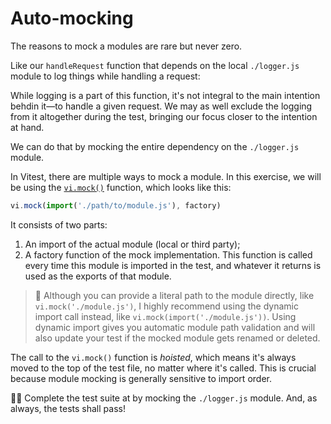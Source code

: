 # Auto-mocking

The reasons to mock a modules are rare but never zero.

Like our `handleRequest` function that depends on the local `./logger.js` module to log things while handling a request:

<CodeFile file="handle-request.ts" highlight="1,4,7,14" />

While logging is a part of this function, it's not integral to the main intention behdin it—to handle a given request. We may as well exclude the logging from it altogether during the test, bringing our focus closer to the intention at hand.

We can do that by mocking the entire dependency on the `./logger.js` module.

In Vitest, there are multiple ways to mock a module. In this exercise, we will be using the [`vi.mock()`](https://vitest.dev/api/vi.html#vi-mock) function, which looks like this:

```ts
vi.mock(import('./path/to/module.js'), factory)
```

It consists of two parts:

1. An import of the actual module (local or third party);
1. A factory function of the mock implementation. This function is called every time this module is imported in the test, and whatever it returns is used as the exports of that module.

> :owl: Although you can provide a literal path to the module directly, like `vi.mock('./module.js')`, I highly recommend using the dynamic import call instead, like `vi.mock(import('./module.js'))`. Using dynamic import gives you automatic module path validation and will also update your test if the mocked module gets renamed or deleted.

The call to the `vi.mock()` function is _hoisted_, which means it's always moved to the top of the test file, no matter where it's called. This is crucial because module mocking is generally sensitive to import order.

👨‍💼 Complete the test suite at <InlineFile file="handle-request.test.ts" /> by mocking the `./logger.js` module. And, as always, the tests shall pass!
